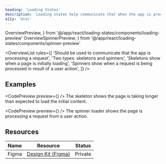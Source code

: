 ```yaml
---
heading: 'Loading States'
description: 'Loading states help communicate that when the app is processing a request.'
a11y: 'misc'
---
```


  OverviewPreview,
} from '@/app/react/loading-states/components/loading-preview'
  OverviewSpinnerPreview,
} from '@/app/react/loading-states/components/spinner-preview'

<OverviewList rules={[
  'Should be used to communicate that the app is processing a request',
  'Two types: skeletons and spinners',
  'Skeletons show when a page is initially loading',
  'Spinners show when a request is being processed in result of a user action',
]} />

## Examples

<CodePreview preview={<OverviewPreview />} />
The skeleton shows the page is taking longer than expected to load the initial content.

<DripDivider />

<CodePreview preview={<OverviewSpinnerPreview />} />
The spinner loader shows the page is processing a request from a user action.

<DripDivider />

## Resources

| Name     | Resource | Status                                               |
| -------- | -------- | ---------------------------------------------------- |
| Figma    | [Design Kit (Figma)](https://www.figma.com/design/ducwqOCxoxcWc3ReV3FYd8/Digital-University-Component-Library?m=auto&node-id=0-1)      |                         Private                      |
